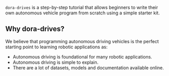 `dora-drives` is a step-by-step tutorial that allows beginners to write their own autonomous vehicle program from scratch using a simple starter kit.

## Why dora-drives?

We believe that programming autonomous driving vehicles is the perfect starting point to learning robotic applications as:
- Autonomous driving is foundational for many robotic applications.
- Autonomous driving is simple to explain.
- There are a lot of datasets, models and documentation available online.
